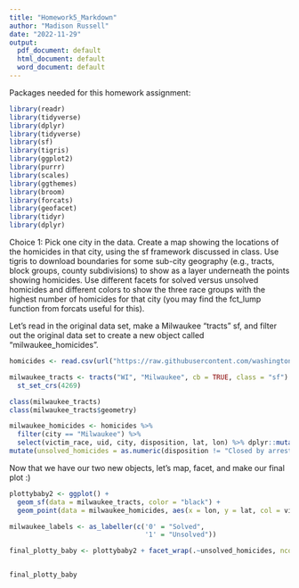 ```yaml
---
title: "Homework5_Markdown"
author: "Madison Russell"
date: "2022-11-29"
output:
  pdf_document: default
  html_document: default
  word_document: default
---
```



Packages needed for this homework assignment: 

```r
library(readr)
library(tidyverse)
library(dplyr)
library(tidyverse)
library(sf)
library(tigris)
library(ggplot2)
library(purrr)
library(scales)
library(ggthemes)
library(broom)
library(forcats)
library(geofacet)
library(tidyr)
library(dplyr)
```

Choice 1: Pick one city in the data. Create a map showing the locations of the homicides in that city, using the sf framework discussed in class. Use tigris to download boundaries for some sub-city geography (e.g., tracts, block groups, county subdivisions) to show as a layer underneath the points showing homicides. Use different facets for solved versus unsolved homicides and different colors to show the three race groups with the highest number of homicides for that city (you may find the fct_lump function from forcats useful for this).


Let's read in the original data set, make a Milwaukee "tracts" sf, and filter out the original data set to create a new object called "milwaukee_homicides". 

```r
homicides <- read.csv(url("https://raw.githubusercontent.com/washingtonpost/data-homicides/master/homicide-data.csv"))

milwaukee_tracts <- tracts("WI", "Milwaukee", cb = TRUE, class = "sf") %>% st_as_sf(milwaukee_tracts, coords = c("lon", "lat")) %>% 
  st_set_crs(4269) 

class(milwaukee_tracts)
class(milwaukee_tracts$geometry)

milwaukee_homicides <- homicides %>% 
  filter(city == "Milwaukee") %>% 
  select(victim_race, uid, city, disposition, lat, lon) %>% dplyr::mutate(victim_race = forcats::fct_lump(victim_race, n = 3)) %>% 
mutate(unsolved_homicides = as.numeric(disposition != "Closed by arrest"))
```

Now that we have our two new objects, let's map, facet, and make our final plot :)

```r

plottybaby2 <- ggplot() + 
  geom_sf(data = milwaukee_tracts, color = "black") + 
  geom_point(data = milwaukee_homicides, aes(x = lon, y = lat, col = victim_race), size = .52) + labs(x = "Longitude", y = "Latitude", col = "Victim Race") + labs(x = "Longitude", y = "Latitude", col = "Victim Race") + theme_void()

milwaukee_labels <- as_labeller(c('0' = "Solved",
                                  '1' = "Unsolved"))

final_plotty_baby <- plottybaby2 + facet_wrap(.~unsolved_homicides, ncol = 2, labeller = milwaukee_labels) + ggtitle("Homicides in Milwaukee, WI") + theme(plot.title = element_text(hjust = .5))


final_plotty_baby
```
